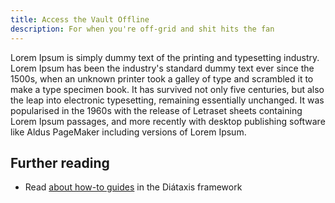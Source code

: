 ```yaml
---
title: Access the Vault Offline
description: For when you're off-grid and shit hits the fan
---
```


Lorem Ipsum is simply dummy text of the printing and typesetting industry. Lorem Ipsum has been the industry's standard dummy text ever since the 1500s, when an unknown printer took a galley of type and scrambled it to make a type specimen book. It has survived not only five centuries, but also the leap into electronic typesetting, remaining essentially unchanged. It was popularised in the 1960s with the release of Letraset sheets containing Lorem Ipsum passages, and more recently with desktop publishing software like Aldus PageMaker including versions of Lorem Ipsum.

## Further reading

- Read [about how-to guides](https://diataxis.fr/how-to-guides/) in the Diátaxis framework
